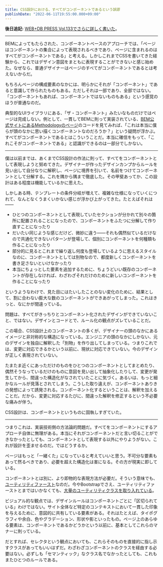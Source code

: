 ```yaml
---
title: CSS設計における、すべてがコンポーネントであるという誤謬
publishDate: "2022-06-11T19:55:00.000+09:00"
---
```


**後日追記:** [WEB+DB PRESS Vol.133でさらに詳しく書いた](/2023-02-06-tailwind-css-in-wdpress)。

---

BEMによってもたらされた、コンポーネントベースのアプローチでは、「ページはコンポーネントの集合によって表現されるべきであり、ページに含まれるのはすべてがコンポーネントである」と考える。しかしこれまでCSSを書いてきた経験から、これではデザイン意図をまともに表現することができないと感じ始めた。なぜなら、普通デザイナーはページのすべてがコンポーネントであるとは考えないからだ。

もちろんページの構成要素のなかには、明らかにそれが「コンポーネント」であると意識して作られたものもある。ただしそれは一部であり、全部ではない。「コンポーネントもあれば、コンポーネントではないものもある」という感覚のほうが普通なのだ。

典型的なUIライブラリにある、「ザ・コンポーネント」みたいなものだけではページは完成しない。例として、一貫してBEMに則って実装されている、[BEM公式サイトにあるMethodologyのページ](https://en.bem.info/methodology/)のコードを見てみれば、「これは本当に僕らが頭のなかに思い描くコンポーネントなのだろうか？」という疑問が浮かぶ。すべてがコンポーネントであるとはこういうことだ。本当に確信をもって、「これこそがコンポーネントである」と認識ができるのは一部分でしかない。

---

僕は以前までは、あくまでCSS設計の作法に則って、すべてをコンポーネントとして表現しようと努めてきた。デザイナーが作ったデザインカンプからルールを見い出して自分なりに解釈し、ページに境界を引いて、名前をつけてコンポーネントとして分解する。これを隅から隅まで徹底した。その甲斐あってか、この設計はある程度は機能しているかに思えた。

しかしある時、テンプレートの条件分岐が増えて、複雑な仕様になっていくにつれて、なんとなくうまくいかない感じが浮かび上がってきた。たとえばそれは——

- ひとつのコンポーネントとして表現していたセクションが分かれて別々の箇所に配置されることになったので、コンポーネントをふたつに分解して作り直すことになったり
- だいたい同じような感じだけど、微妙に違う——それも偶然似ているだけなので共通化できないパターンが登場して、個別にコンポーネントを何種類も作ることになったり
- 部分的に見るとこれまで繰り返し何度も登場しているように思えるスタイルなのに、コンポーネントとしては別物なので、都度新しくコンポーネントを書き足さないといけなかったり
- 本当にちょっとした要素を追加するために、ちょうどいい既存のコンポーネントが存在しなければ、わざわざそれだけのために新しいコンポーネントを作ることになったり

というようなわけで、見た目にはたいしたことのない変化のために、結果として、割に合わない膨大な数のコンポーネントができあがってしまった。これはきっと、なにかが間違っている。

問題は、すべてがきっちりとコンポーネント化されたデザインができていないこと、ではない。デザインとコードとで、ルール化の観点がズレていることだ。

この場合、CSS設計上のコンポーネントの多くが、デザイナーの頭のなかにあるイメージと非対称的な構造になっている。エンジニアの頭のなかにしかない、元のデザインを独自に解釈した「別物」を作り出してしまっている。つまりこれでは、変更に対応できるかという以前に、現状に対応できていない。今のデザインが正しく表現されていない。

たまたま近くにあっただけのものをひとつのコンポーネントとしてまとめたり、偶然そうなっているだけのものに意図を見い出して抽象化したりして、変更が発生してから、間違った構造化がなされていたことに気づく。あるいは、もっと細かなルールが見落とされてしまう。こうした取り違えが、コンポーネントありきの発想によって誘発される。コンポーネント化するということは、解釈を加えることだ。だから、変更に対応するたびに、間違った解釈を修正するという不必要な痛みが伴う。

CSS設計は、コンポーネントというものに固執しすぎていた。

---

つまりこれは、実装技術側の方法論的問題だ。すべてをコンポーネントにするアプローチ自体に無理がある。本当にそれがコンポーネントだと言い切ることができなかったとしても、コンポーネントとして表現する以外にやりようがない。これが設計を歪ませるのだ。ではどうするか。

ページはもっと「一緒くた」になっていると考えていいと思う。不可分な要素もあって然るべきであり、必要を超えた構造化は害になる。その方が現実に即している。

コンポーネントとは別に、より即物的な表現方法が必要だ。そういう意味でも、[ユーティリティファースト](https://yuheiy.hatenablog.com/entry/2020/05/25/021342)なのだ。今やBootstrapでさえ、ユーティリティファーストとまではいかなくても、[大量のユーティリティクラスを取り入れている](https://getbootstrap.com/docs/5.2/utilities/api/)。

ビジュアル的な観点では、デザインルールはコンポーネントごとに「区切られている」わけではない。サイト全体など特定のコンテキストにおいて一貫した印象を与えるために、意図的に共有している要素がある。それはたとえば、タイポグラフィや余白、色やグラデーション、形状や影といったもの。ページ上のあらゆる要素は、コンポーネントであるかどうかという以前に、基本としてこれらのマナーに則っている。

だとすれば、セレクタという観点においても、これらそのものを直接的に指し示すクラスがあってもいいはずだ。わざわざコンポーネントのクラスを経由する必要はない。必ずしも「セマンティック」なクラス名でなかったとしても、これもまたひとつのルールである。
